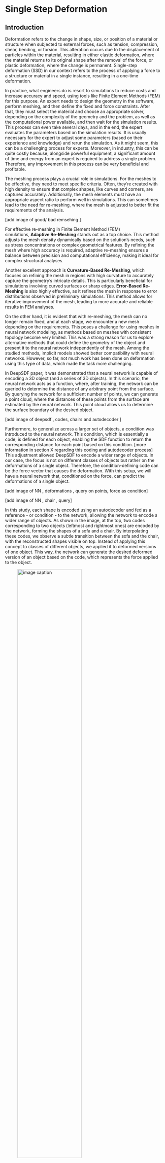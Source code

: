 # Single Step Deformation {#sec-ssd}

## Introduction

Deformation refers to the change in shape, size, or position of a material or structure when subjected to external forces, such as tension, compression, shear, bending, or torsion. This alteration occurs due to the displacement of particles within the material, resulting in either elastic deformation, where the material returns to its original shape after the removal of the force, or plastic deformation, where the change is permanent. Single-step deformation (SSD) in our context refers to the process of applying a force to a structure or material in a single instance, resulting in a one-time deformation.

In practice, what engineers do is resort to simulations to reduce costs and increase accuracy and speed, using tools like Finite Element Methods (FEM) for this purpose. An expert needs to design the geometry in the software, perform meshing, and then define the fixed and force constraints. After that, they must select the material and choose an appropriate solver, depending on the complexity of the geometry and the problem, as well as the computational power available, and then wait for the simulation results. This process can even take several days, and in the end, the expert evaluates the parameters based on the simulation results. It is usually necessary for the expert to adjust some parameters (based on their experience and knowledge) and rerun the simulation. As it might seem, this can be a challenging process for experts. Moreover, in industry, this can be quite costly because, alongside powerful equipment, a significant amount of time and energy from an expert is required to address a single problem. Therefore, any improvement in this process can be very beneficial and profitable.

The meshing process plays a crucial role in simulations. For the meshes to be effective, they need to meet specific criteria. Often, they’re created with high density to ensure that complex shapes, like curves and corners, are captured accurately. Additionally, the mesh elements must have an appropriate aspect ratio to perform well in simulations. This can sometimes lead to the need for re-meshing, where the mesh is adjusted to better fit the requirements of the analysis. 

\[add image of good/ bad remsehing \]

For effective re-meshing in Finite Element Method (FEM) simulations, **Adaptive Re-Meshing** stands out as a top choice. This method adjusts the mesh density dynamically based on the solution's needs, such as stress concentrations or complex geometrical features. By refining the mesh where high accuracy is required, adaptive re-meshing ensures a balance between precision and computational efficiency, making it ideal for complex structural analyses.

Another excellent approach is **Curvature-Based Re-Meshing**, which focuses on refining the mesh in regions with high curvature to accurately capture the geometry's intricate details. This is particularly beneficial for simulations involving curved surfaces or sharp edges. **Error-Based Re-Meshing** is also highly effective, as it refines the mesh in response to error distributions observed in preliminary simulations. This method allows for iterative improvement of the mesh, leading to more accurate and reliable results in FEM analyses.

On the other hand, it is evident that with re-meshing, the mesh can no longer remain fixed, and at each stage, we encounter a new mesh depending on the requirements. This poses a challenge for using meshes in neural network modeling, as methods based on meshes with consistent topology become very limited. This was a strong reason for us to explore alternative methods that could define the geometry of the object and present it to the neural network independently of the mesh. Among the studied methods, implicit models showed better compatibility with neural networks. However, so far, not much work has been done on deformation using this type of data, which made the task more challenging.

In DeepSDF paper, it was demonstrated that a neural network is capable of encoding a 3D object (and a series of 3D objects). In this scenario, the neural network acts as a function, where, after training, the network can be queried to determine the distance of any arbitrary point from the surface. By querying the network for a sufficient number of points, we can generate a point cloud, where the distances of these points from the surface are estimated by the neural network. This point cloud allows us to determine the surface boundary of the desired object.

\[add image of deepsdf , codes, chairs and autodecoder \]

Furthermore, to generalize across a larger set of objects, a condition was introduced to the neural network. This condition, which is essentially a code, is defined for each object, enabling the SDF function to return the corresponding distance for each point based on this condition. \[more information in section X regarding this coding and autodecoder process\] This adjustment allowed DeepSDF to encode a wider range of objects. In our case, the focus is not on different classes of objects but rather on the deformations of a single object. Therefore, the condition-defining code can be the force vector that causes the deformation. With this setup, we will have a neural network that, conditioned on the force, can predict the deformations of a single object.

\[add image of NN , deformations , query on points, force as condition\]

\[add image of NN , chair , query\]

In this study, each shape is encoded using an autodecoder and fed as a reference - or condition - to the network, allowing the network to encode a wider range of objects. As shown in the image, at the top, two codes corresponding to two objects (leftmost and rightmost ones) are encoded by the network, forming the shapes of a sofa and a chair. By interpolating these codes, we observe a subtle transition between the sofa and the chair, with the reconstructed shapes visible on top. Instead of applying this concept to classes of different objects, we applied it to deformed versions of one object. This way, the network can generate the desired deformed version of an object based on the code, which represents the force applied to the object.

![image caption](img/Chp3/interpolate_sdf_codes.png){#fig-sdf-interpolate fig-align="center" width="70%"}

### SSD on Watertight Mesh

For each object, the SDF function divides the space into three regions: points with positive distances, which are outside the object; points with negative distances, which are inside the object; and boundary points, which lie on the surface. Therefore, it is necessary for the object to have a closed or watertight geometry.

To model deformation and train the neural network, data samples were needed that depicted various states of a 3D object along with the force vectors applied to it. as explained in the previous chapter, The initial shape was kept constant across all data samples, and the intended deformation was achieved by applying a force in a single step. The model being developed was required to estimate the final shape based on the input force vector. At this stage, a neural network model inspired by DeepSDF was designed using **Dataset 1**, with the aim of estimating the corresponding "signed distance" for any given point in space. Ultimately, by querying a large number of points, a set of SDF values was obtained, which were then converted into a mesh using discretization methods such as Marching Cubes, providing an estimate of the final deformed shape.

**SDF Function Estimation:**

Initially, a neural network, denoted as $f_\theta$ , is trained to estimate the Signed Distance Function for a given 3D object. For any point $p$ in the 3D space, the network outputs the SDF value, which indicates the distance of the point from the object's surface:

$$
SDF(p) = f_\theta(p) 
$$

Here, $p$ in $R^3$ is a point in the 3D space, and $\theta$ represents the parameters of the neural network.

**Deformation with Force Vector:**

Now, suppose a force vector $F$ is applied to the object. The goal is to condition the SDF estimation on this force vector and predict the SDF of the deformed object.

To achieve this, the neural network is extended to take the force vector $F$ as an additional input, resulting in a modified function:

$$
SDF_{deformed}(p, F) = f_\theta(p, F) 
$$

In this formulation:

-   $p$ is still the point in 3D space.
-   $F\in R^3$ represents the force vector applied to the object.
-   $SDF_{deformed}(p, F)$ is the SDF value of the deformed object at point $p$.

#### Training Neural Network

the designed neural network needs to map the 3D points in the space, to a corresponding SDF value, based on a provided force vector. similar to the DeepSDF paper, we choose a Multilayer Preceptron for this purpose. HPO

\*\* effect of different parameters on estimation -\> table

activation function, layers, arch , ....

conditional NN

#### Conclusion

So far, it has been demonstrated that this approach is feasible for predicting the deformation shape of watertight objects based on a single applied force. The designed network, despite its small size, is capable of processing large meshes because it is fundamentally independent of mesh structure. The compact size of the network also offers the advantage of faster training and testing speeds, allowing the trained network to predict deformations more quickly than previous methods.

### SSD on non-Watertight Mesh

Earlier, it was observed that the original DeepSDF algorithm is defined based on watertight meshes. But the data provided by our industrial partner, were large non-watertight meshes with a large number of vertices and faces. Therefore the original DeepSDF method could not be applied there directly.

instead we modify the input and train the neural network. the network could predict the thickness, thinning and deviation with an acceptable error.

#### 1D approach

We had approximately 880 meshes that were deformed by varying processing parameters. These parameters were more complex than a simple force vector and included the following: ... In total, the meshes had three different heights—30, 50, and 70 cm. For each model, we had several meshes with the same topology (as shown in the table). For each mesh, values of thickness, thinning, and deviation were recorded on each face, along with the processing parameters that caused the deformation. In the first step, a cross-section was cut through the middle of each mesh, and points were sampled along this cross-section. This provided a one-dimensional distribution of the thickness, thinning, and deviation values for each mesh sample. The goal was to design a neural network that would take the coordinates of each point on the cross-section along with the processing parameters as input and predict the thickness, thinning, and deviation values as output. This task was accomplished with excellent approximation and speed, and the results can be observed in the charts provided.

![image caption](img/Chp1/karo_1D.png){#fig-karo-1d-1 fig-align="center" width="100%"}

![a) Position of the x0 cut through the deep-drawn element. b) Deviations from the template for the 880 simulations. The three drawing depths (30, 50, and 70) are shown in different colors.](img/Chp1/karo_1D_cut.png){#fig-karo-1d-2 fig-align="center" width="100%"}

#### 2D approach

The deviation and thickness values are available not only along the cuts but for all vertices of the reference mesh. The values determined for each vertex of the 3D mesh can be projected onto a 2D plane using a cylindrical projection. Similar to the previous approach, we can train a model to predict the relevant attributes based on the projected 2D coordinates and the process parameters. We use a regression method based on random forests, but the principle remains the same as with neural networks. **Fig. N** shows the deviation and thickness values predicted by the model compared to the ground truth.

![Predicted values compared to the ground truth for the cylindrical projection (Experiment 742).](img/Chp1/karo_2D.jpg){#fig-karo-2d-1 fig-align="center" width="87%"}

network arch \[?] image grid? , HPO,...

#### 3D approach

providing the x,y,z coordinates of the mesh elements - or faces - and corresponding properties: thickness, thinning and deviation, the trained network could provide a good estimation of these properties.

By extending previous models into the third dimension, we designed a model capable of predicting the deformation, thickness, and thinning of the target component. The neural network receives the coordinates of each face and can estimate the corresponding characteristics. The designed network is small in size, resulting in lower complexity and faster execution speed, and it performs very quickly during inference. We also created a simple interface, incorporating parameters as sliders and radio buttons, allowing the user to adjust the desired parameters (both numerical and categorical) and see the deformation results within a few seconds. It’s worth noting that this process, when performed using the Finite Element Method for a similar component, takes approximately 20 minutes according to the project partners. Therefore, the execution of this code appears successful and efficient. Additionally, the model is capable of interpolating for parameters not present in the dataset and can provide higher-resolution predictions.

network arch, ... 

similar approach can be applied to the 3D mesh. We have access to the x-, y-, and z-coordinates of the center of each face of the reference mesh as well as the process parameters. These can be used similarly to the 1D cuts to predict the deviation at specific points of the reference mesh. The size of the dataset for each drawing depth "Zt" is described in the following table:

| Zt  | Number of faces per mesh | Number of simulations | Dataset size |
|-----|--------------------------|-----------------------|--------------|
| 30  | 26,759                   | 500                   | 13,379,500   |
| 50  | 28,587                   | 250                   | 7,146,750    |
| 70  | 31,976                   | 250                   | 7,994,000    |

#### Joining Process

These components can be attached together in pairs, so we tested whether our algorithm could also be applied to joining. In this case, the designed model must take the parameters of both components as input and output the placement and deformation of each component separately. In joining, the optimal condition occurs when the two components come as close as possible, minimizing the pocket size. The simulation results demonstrated that this method is also applicable for this purpose.